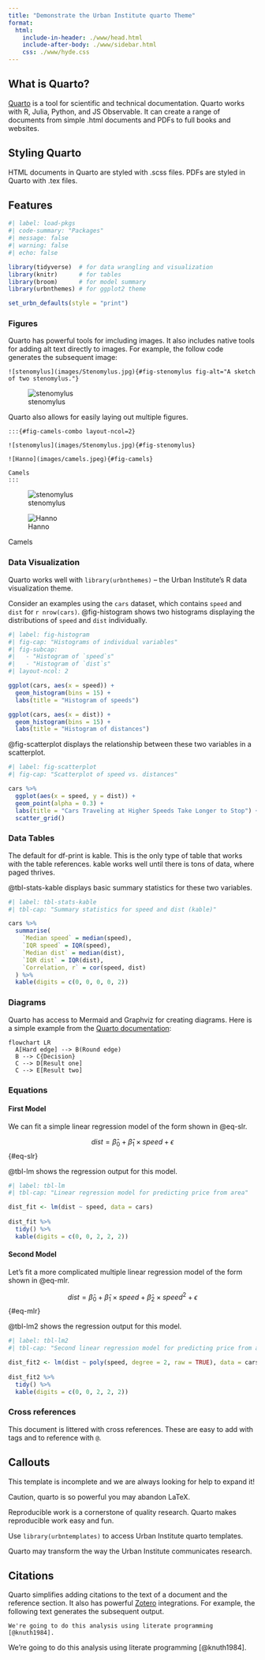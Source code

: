 ```yaml
---
title: "Demonstrate the Urban Institute quarto Theme"
format:
  html:
    include-in-header: ./www/head.html
    include-after-body: ./www/sidebar.html
    css: ./www/hyde.css
---
```


## What is Quarto?

[Quarto](https://quarto.org/) is a tool for scientific and technical documentation. Quarto works with R, Julia, Python, and JS Observable. It can create a range of documents from simple .html documents and PDFs to full books and websites. 

## Styling Quarto

HTML documents in Quarto are styled with .scss files. PDFs are styled in Quarto with .tex files. 

## Features

```r
#| label: load-pkgs
#| code-summary: "Packages"
#| message: false
#| warning: false
#| echo: false

library(tidyverse)  # for data wrangling and visualization
library(knitr)      # for tables
library(broom)      # for model summary
library(urbnthemes) # for ggplot2 theme

set_urbn_defaults(style = "print")

```

### Figures

Quarto has powerful tools for imcluding images. It also includes native tools for adding alt text directly to images. For example, the follow code generates the subsequent image:

```
![stenomylus](images/Stenomylus.jpg){#fig-stenomylus fig-alt="A sketch of two stenomylus."}
```

![stenomylus](images/Stenomylus.jpg){#fig-stenomylus fig-alt="A sketch of two stenomylus."}

Quarto also allows for easily laying out multiple figures.

```
:::{#fig-camels-combo layout-ncol=2}

![stenomylus](images/Stenomylus.jpg){#fig-stenomylus}

![Hanno](images/camels.jpeg){#fig-camels}

Camels
:::

```

:::{#fig-camels-combo layout-ncol=2}

![stenomylus](images/Stenomylus.jpg){#fig-stenomylus}

![Hanno](images/camels.jpeg){#fig-camels}

Camels
:::

### Data Visualization {#sec-dataviz}

Quarto works well with `library(urbnthemes)` -- the Urban Institute's R data visualization theme. 

Consider an examples using the `cars` dataset, which contains `speed` and `dist` for `r nrow(cars)`. @fig-histogram shows two histograms displaying the distributions of `speed` and `dist` individually.

```r
#| label: fig-histogram
#| fig-cap: "Histograms of individual variables"
#| fig-subcap:
#|   - "Histogram of `speed`s"
#|   - "Histogram of `dist`s" 
#| layout-ncol: 2

ggplot(cars, aes(x = speed)) +
  geom_histogram(bins = 15) +
  labs(title = "Histogram of speeds")

ggplot(cars, aes(x = dist)) +
  geom_histogram(bins = 15) +
  labs(title = "Histogram of distances")

```

@fig-scatterplot displays the relationship between these two variables in a scatterplot.

```r
#| label: fig-scatterplot
#| fig-cap: "Scatterplot of speed vs. distances"

cars %>%
  ggplot(aes(x = speed, y = dist)) +
  geom_point(alpha = 0.3) +
  labs(title = "Cars Traveling at Higher Speeds Take Longer to Stop") +
  scatter_grid()

```

### Data Tables {#sec-tables}

The default for df-print is kable. This is the only type of table that works with the table references. kable works well until there is tons of data, where paged thrives. 

@tbl-stats-kable displays basic summary statistics for these two variables.

```r
#| label: tbl-stats-kable
#| tbl-cap: "Summary statistics for speed and dist (kable)"

cars %>%
  summarise(
    `Median speed` = median(speed),
    `IQR speed` = IQR(speed),
    `Median dist` = median(dist),
    `IQR dist` = IQR(dist),
    `Correlation, r` = cor(speed, dist)
  ) %>%
  kable(digits = c(0, 0, 0, 0, 2))

```

### Diagrams {#sec-diagrams}

Quarto has access to Mermaid and Graphviz for creating diagrams. Here is a simple example from the [Quarto documentation](https://quarto.org/docs/authoring/diagrams.html):

```mermaid
flowchart LR
  A[Hard edge] --> B(Round edge)
  B --> C{Decision}
  C --> D[Result one]
  C --> E[Result two]
```

### Equations {#sec-equations}

#### First Model

We can fit a simple linear regression model of the form shown in @eq-slr.

$$
dist = \hat{\beta}_0 + \hat{\beta}_1 \times speed + \epsilon
$$ {#eq-slr}

@tbl-lm shows the regression output for this model.

```r
#| label: tbl-lm
#| tbl-cap: "Linear regression model for predicting price from area"

dist_fit <- lm(dist ~ speed, data = cars)
  
dist_fit %>%
  tidy() %>%
  kable(digits = c(0, 0, 2, 2, 2))

```

#### Second Model

Let's fit a more complicated multiple linear regression model of the form shown in @eq-mlr. 

$$
dist = \hat{\beta}_0 + \hat{\beta}_1 \times speed + \hat{\beta}_2 \times speed ^ 2 + \epsilon
$$ {#eq-mlr}

@tbl-lm2 shows the regression output for this model.

```r
#| label: tbl-lm2
#| tbl-cap: "Second linear regression model for predicting price from area"

dist_fit2 <- lm(dist ~ poly(speed, degree = 2, raw = TRUE), data = cars)
  
dist_fit2 %>%
  tidy() %>%
  kable(digits = c(0, 0, 2, 2, 2))

```

### Cross references

This document is littered with cross references. These are easy to add with tags and to reference with `@`. 

## Callouts {#sec-callouts}

:::{.callout-note}
This template is incomplete and we are always looking for help to expand it!
:::

:::{.callout-warning}
Caution, quarto is so powerful you may abandon LaTeX. 
:::

:::{.callout-important}
Reproducible work is a cornerstone of quality research. Quarto makes reproducible work easy and fun. 
:::

:::{.callout-tip collapse="true"}
Use `library(urbntemplates)` to access Urban Institute quarto templates. 
:::

:::{.callout-caution collapse="true"}
Quarto may transform the way the Urban Institute communicates research. 
:::

## Citations

Quarto simplifies adding citations to the text of a document and the reference section. It also has powerful [Zotero](https://www.zotero.org/) integrations. For example, the following text generates the subsequent output.  

```
We're going to do this analysis using literate programming [@knuth1984].
```

We're going to do this analysis using literate programming [@knuth1984].

<!--# ADD SECTION HEADING FOR REFERENCES HERE -->
